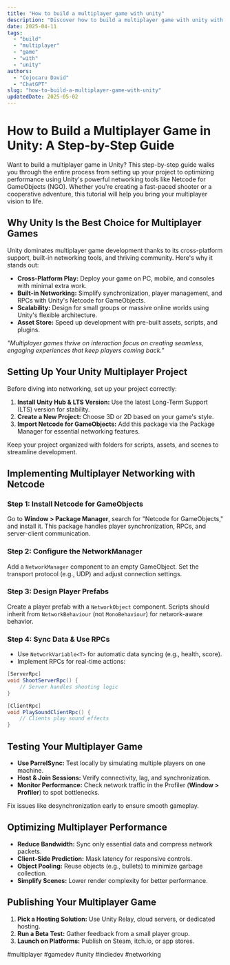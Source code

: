 ```yaml
---
title: "How to build a multiplayer game with unity"
description: "Discover how to build a multiplayer game with unity with this in-depth guide, providing actionable insights and practical tips to boost your knowledge and results."
date: 2025-04-11
tags:
  - "build"
  - "multiplayer"
  - "game"
  - "with"
  - "unity"
authors:
  - "Cojocaru David"
  - "ChatGPT"
slug: "how-to-build-a-multiplayer-game-with-unity"
updatedDate: 2025-05-02
---
```


# How to Build a Multiplayer Game in Unity: A Step-by-Step Guide  

Want to build a multiplayer game in Unity? This step-by-step guide walks you through the entire process from setting up your project to optimizing performance using Unity's powerful networking tools like Netcode for GameObjects (NGO). Whether you're creating a fast-paced shooter or a cooperative adventure, this tutorial will help you bring your multiplayer vision to life.  

## Why Unity Is the Best Choice for Multiplayer Games  

Unity dominates multiplayer game development thanks to its cross-platform support, built-in networking tools, and thriving community. Here's why it stands out:  

- **Cross-Platform Play:** Deploy your game on PC, mobile, and consoles with minimal extra work.  
- **Built-in Networking:** Simplify synchronization, player management, and RPCs with Unity's Netcode for GameObjects.  
- **Scalability:** Design for small groups or massive online worlds using Unity's flexible architecture.  
- **Asset Store:** Speed up development with pre-built assets, scripts, and plugins.  

_"Multiplayer games thrive on interaction focus on creating seamless, engaging experiences that keep players coming back."_  

## Setting Up Your Unity Multiplayer Project  

Before diving into networking, set up your project correctly:  

1. **Install Unity Hub & LTS Version:** Use the latest Long-Term Support (LTS) version for stability.  
2. **Create a New Project:** Choose 3D or 2D based on your game's style.  
3. **Import Netcode for GameObjects:** Add this package via the Package Manager for essential networking features.  

Keep your project organized with folders for scripts, assets, and scenes to streamline development.  

## Implementing Multiplayer Networking with Netcode  

### Step 1: Install Netcode for GameObjects  
Go to **Window > Package Manager**, search for "Netcode for GameObjects," and install it. This package handles player synchronization, RPCs, and server-client communication.  

### Step 2: Configure the NetworkManager  
Add a `NetworkManager` component to an empty GameObject. Set the transport protocol (e.g., UDP) and adjust connection settings.  

### Step 3: Design Player Prefabs  
Create a player prefab with a `NetworkObject` component. Scripts should inherit from `NetworkBehaviour` (not `MonoBehaviour`) for network-aware behavior.  

### Step 4: Sync Data & Use RPCs  
- Use `NetworkVariable<T>` for automatic data syncing (e.g., health, score).  
- Implement RPCs for real-time actions:  

```csharp  
[ServerRpc]  
void ShootServerRpc() {  
    // Server handles shooting logic  
}  

[ClientRpc]  
void PlaySoundClientRpc() {  
    // Clients play sound effects  
}  
```  

## Testing Your Multiplayer Game  

- **Use ParrelSync:** Test locally by simulating multiple players on one machine.  
- **Host & Join Sessions:** Verify connectivity, lag, and synchronization.  
- **Monitor Performance:** Check network traffic in the Profiler (**Window > Profiler**) to spot bottlenecks.  

Fix issues like desynchronization early to ensure smooth gameplay.  

## Optimizing Multiplayer Performance  

- **Reduce Bandwidth:** Sync only essential data and compress network packets.  
- **Client-Side Prediction:** Mask latency for responsive controls.  
- **Object Pooling:** Reuse objects (e.g., bullets) to minimize garbage collection.  
- **Simplify Scenes:** Lower render complexity for better performance.  

## Publishing Your Multiplayer Game  

1. **Pick a Hosting Solution:** Use Unity Relay, cloud servers, or dedicated hosting.  
2. **Run a Beta Test:** Gather feedback from a small player group.  
3. **Launch on Platforms:** Publish on Steam, itch.io, or app stores.  

#multiplayer #gamedev #unity #indiedev #networking